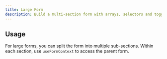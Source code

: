 ```yaml
---
title: Large Form
description: Build a multi-section form with arrays, selectors and toggles.
---
```


## Usage

For large forms, you can split the form into multiple sub-sections. Within each section, use `useFormContext` to access the parent form.

<ComponentPreview name="RecFormLargeForm" className="max-w-[700px] mx-auto" />
